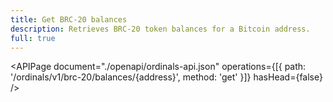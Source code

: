 ```yaml
---
title: Get BRC-20 balances
description: Retrieves BRC-20 token balances for a Bitcoin address.
full: true
---
```


<APIPage
  document="./openapi/ordinals-api.json"
  operations={[{ path: '/ordinals/v1/brc-20/balances/{address}', method: 'get' }]}
  hasHead={false}
/>